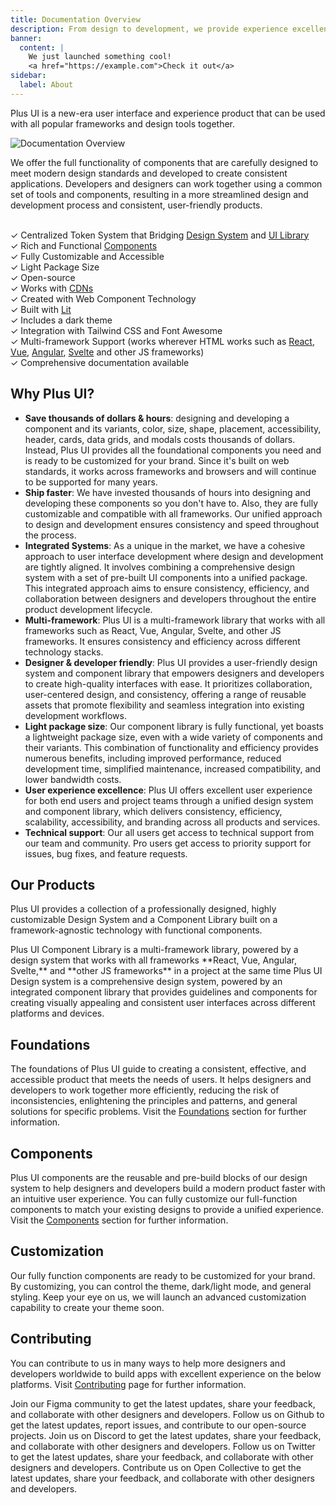 ```yaml
---
title: Documentation Overview
description: From design to development, we provide experience excellence
banner:
  content: |
    We just launched something cool!
    <a href="https://example.com">Check it out</a>
sidebar:
  label: About
---
```


Plus UI is a new-era user interface and experience product that can be used with all popular frameworks and design tools together.

![Documentation Overview](../../../assets/documentation-overview/hero.png)

We offer the full functionality of components that are carefully designed to meet modern design standards and developed to create consistent applications. Developers and designers can work together using a common set of tools and components, resulting in a more streamlined design and development process and consistent, user-friendly products.


<br /> ✓ Centralized Token System that Bridging [Design System](https://www.figma.com/community/file/1310670219738074447/plus-ui-design-system) and [UI Library](/ui-library/overview)
<br /> ✓ Rich and Functional [Components](/getting-started/component-list-and-plans)
<br /> ✓ Fully Customizable and Accessible
<br /> ✓ Light Package Size
<br /> ✓ Open-source
<br /> ✓ Works with [CDNs](/ui-library/overview)
<br /> ✓ Created with Web Component Technology
<br /> ✓ Built with [Lit](https://lit.dev/)
<br /> ✓ Includes a dark theme
<br /> ✓ Integration with Tailwind CSS and Font Awesome
<br /> ✓ Multi-framework Support (works wherever HTML works such as [React](/ui-library/installation/react), [Vue](/ui-library/installation/vue), [Angular](/ui-library/installation/angular), [Svelte](/ui-library/installation/svelte) and other JS frameworks)
<br /> ✓ Comprehensive documentation available

## Why Plus UI?
- **Save thousands of dollars & hours**: designing and developing a component and its variants, color, size, shape, placement, accessibility, header, cards, data grids, and modals costs thousands of dollars. Instead, Plus UI provides all the foundational components you need and is ready to be customized for your brand. Since it's built on web standards, it works across frameworks and browsers and will continue to be supported for many years. 
- **Ship faster**: We have invested thousands of hours into designing and developing these components so you don't have to. Also, they are fully customizable and compatible with all frameworks. Our unified approach to design and development ensures consistency and speed throughout the process.
- **Integrated Systems**: As a unique in the market, we have a cohesive approach to user interface development where design and development are tightly aligned. It involves combining a comprehensive design system with a set of pre-built UI components into a unified package. This integrated approach aims to ensure consistency, efficiency, and collaboration between designers and developers throughout the entire product development lifecycle.
- **Multi-framework**: Plus UI is a multi-framework library that works with all frameworks such as React, Vue, Angular, Svelte, and other JS frameworks. It ensures consistency and efficiency across different technology stacks.
- **Designer & developer friendly**: Plus UI provides a user-friendly design system and component library that empowers designers and developers to create high-quality interfaces with ease. It prioritizes collaboration, user-centered design, and consistency, offering a range of reusable assets that promote flexibility and seamless integration into existing development workflows.
- **Light package size**: Our component library is fully functional, yet boasts a lightweight package size, even with a wide variety of components and their variants. This combination of functionality and efficiency provides numerous benefits, including improved performance, reduced development time, simplified maintenance, increased compatibility, and lower bandwidth costs.
- **User experience excellence**: Plus UI offers excellent user experience for both end users and project teams through a unified design system and component library, which delivers consistency, efficiency, scalability, accessibility, and branding across all products and services.
- **Technical support**: Our all users get access to technical support from our team and community. Pro users get access to priority support for issues, bug fixes, and feature requests.

## Our Products
Plus UI provides a collection of a professionally designed, highly customizable Design System and a Component Library built on a framework-agnostic technology with functional components.

<CardGrid>
  <Card title="UI Library" icon="open-book">
    Plus UI Component Library is a multi-framework library, powered by a design system that works with all frameworks **React, Vue, Angular, Svelte,** and **other JS frameworks** in a project at the same time
  </Card>
  <Card title="Design System" icon="information">
    Plus UI Design system is a comprehensive design system, powered by an integrated component library that provides guidelines and components for creating visually appealing and consistent user interfaces across different platforms and devices.
  </Card>
</CardGrid>

## Foundations
The foundations of Plus UI guide to creating a consistent, effective, and accessible product that meets the needs of users. It helps designers and developers to work together more efficiently, reducing the risk of inconsistencies, enlightening the principles and patterns, and general solutions for specific problems. Visit the [Foundations](/foundation/overview) section for further information.

## Components
Plus UI components are the reusable and pre-build blocks of our design system to help designers and developers build a modern product faster with an intuitive user experience. You can fully customize our full-function components to match your existing designs to provide a unified experience. Visit the [Components](/components/overview) section for further information.

## Customization
Our fully function components are ready to be customized for your brand. By customizing, you can control the theme, dark/light mode, and general styling. Keep your eye on us, we will launch an advanced customization capability to create your theme soon.

##  Contributing
You can contribute to us in many ways to help more designers and developers worldwide to build apps with excellent experience on the below platforms. Visit [Contributing](/getting-started/contributing) page for further information.

<CardGrid>
  <Card title="Join our Figma Community" icon="heart" href="https://www.figma.com/@plusui">
    Join our Figma community to get the latest updates, share your feedback, and collaborate with other designers and developers.
  </Card>
  <Card title="Follow us on Github" icon="github" href="https://github.com/plus-ui">
    Follow us on Github to get the latest updates, report issues, and contribute to our open-source projects.
  </Card>
  <Card title="Join us on Discord" icon="discord" href="https://discord.gg/QhXfSnze">
    Join us on Discord to get the latest updates, share your feedback, and collaborate with other designers and developers.
  </Card>
  <Card title="Follow us on Twitter" icon="twitter" href="https://twitter.com/PlusUI_Official">
    Follow us on Twitter to get the latest updates, share your feedback, and collaborate with other designers and developers.
  </Card>
  <Card title="Contribute us on Open Collective" icon="openCollective" href="https://opencollective.com/plus-ui">
    Contribute us on Open Collective to get the latest updates, share your feedback, and collaborate with other designers and developers.
  </Card>
</CardGrid>